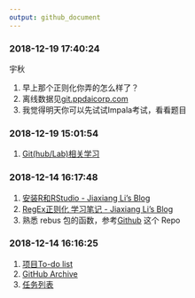 ```yaml
---
output: github_document
---
```


### 2018-12-19 17:40:24

宇秋

1. 早上那个正则化你弄的怎么样了？
1. 离线数据见[git.ppdaicorp.com](http://git.ppdaicorp.com/lijiaxiang/share_files/blob/master/creditRating/rd_50.md)
1. 我觉得明天你可以先试试Impala考试，看看题目

### 2018-12-19 15:01:54

1. [Git(hub/Lab)相关学习](https://github.com/JiaxiangBU/learn_git/blob/master/git.md)

### 2018-12-14 16:17:48

1. [安装R和RStudio - Jiaxiang Li's Blog](https://jiaxiangli.netlify.com/2017/12/08/r-rstudio/)
1. [RegEx正则化 学习笔记 - Jiaxiang Li's Blog](https://jiaxiangli.netlify.com/2018/03/05/regex/)
1. 熟悉 rebus 包的函数，参考[Github](https://github.com/JiaxiangBU/string) 这个 Repo


### 2018-12-14 16:16:25

1. [项目To-do list](http://git.ppdaicorp.com/lijiaxiang/share_files/blob/master/creditRating/todolist.md)
1. [GitHub Archive](https://github.com/JiaxiangBU/tutoring/blob/master/pengruiting/code_log.md)
1. [任务列表](http://172.20.15.44/creditrating/pass_rate.html)